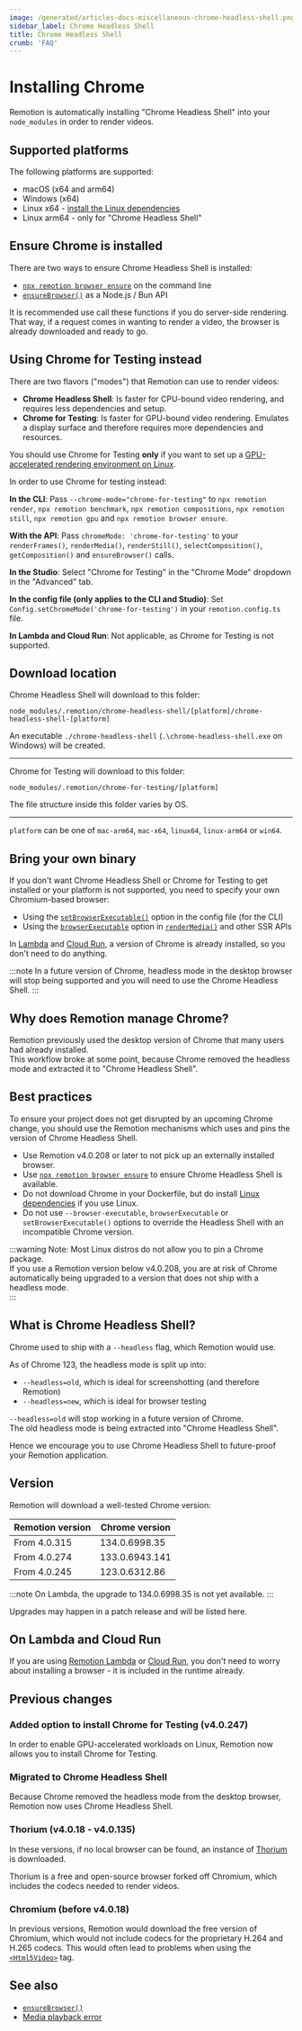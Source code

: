 ```yaml
---
image: /generated/articles-docs-miscellaneous-chrome-headless-shell.png
sidebar_label: Chrome Headless Shell
title: Chrome Headless Shell
crumb: 'FAQ'
---
```


# Installing Chrome <AvailableFrom v="4.0.247"/>

Remotion is automatically installing "Chrome Headless Shell" into your `node_modules` in order to render videos.

## Supported platforms

The following platforms are supported:

- macOS (x64 and arm64)
- Windows (x64)
- Linux x64 - [install the Linux dependencies](/docs/miscellaneous/linux-dependencies)
- Linux arm64 - only for "Chrome Headless Shell"

## Ensure Chrome is installed

There are two ways to ensure Chrome Headless Shell is installed:

- [`npx remotion browser ensure`](/docs/cli/browser/ensure) on the command line
- [`ensureBrowser()`](/docs/renderer/ensure-browser) as a Node.js / Bun API

It is recommended use call these functions if you do server-side rendering.  
That way, if a request comes in wanting to render a video, the browser is already downloaded and ready to go.

## Using Chrome for Testing instead

There are two flavors ("modes") that Remotion can use to render videos:

- **Chrome Headless Shell**: Is faster for CPU-bound video rendering, and requires less dependencies and setup.
- **Chrome for Testing**: Is faster for GPU-bound video rendering. Emulates a display surface and therefore requires more dependencies and resources.

You should use Chrome for Testing **only** if you want to set up a [GPU-accelerated rendering environment on Linux](/docs/miscellaneous/cloud-gpu).

In order to use Chrome for testing instead:

**In the CLI**: Pass `--chrome-mode="chrome-for-testing"` to `npx remotion render`, `npx remotion benchmark`, `npx remotion compositions`, `npx remotion still`, `npx remotion gpu` and `npx remotion browser ensure`.

**With the API**: Pass `chromeMode: 'chrome-for-testing'` to your `renderFrames()`, `renderMedia()`, `renderStill()`, `selectComposition()`, `getComposition()` and `ensureBrowser()` calls.

**In the Studio**: Select "Chrome for Testing" in the "Chrome Mode" dropdown in the "Advanced" tab.

**In the config file (only applies to the CLI and Studio)**: Set `Config.setChromeMode('chrome-for-testing')` in your `remotion.config.ts` file.

**In Lambda and Cloud Run**: Not applicable, as Chrome for Testing is not supported.

## Download location

Chrome Headless Shell will download to this folder:

```
node_modules/.remotion/chrome-headless-shell/[platform]/chrome-headless-shell-[platform]
```

An executable `./chrome-headless-shell` (`.\chrome-headless-shell.exe` on Windows) will be created.

<hr />

Chrome for Testing will download to this folder:

```
node_modules/.remotion/chrome-for-testing/[platform]
```

The file structure inside this folder varies by OS.

<hr />

`platform` can be one of `mac-arm64`, `mac-x64`, `linux64`, `linux-arm64` or `win64`.

## Bring your own binary

If you don't want Chrome Headless Shell or Chrome for Testing to get installed or your platform is not supported, you need to specify your own Chromium-based browser:

- Using the [`setBrowserExecutable()`](/docs/config#setbrowserexecutable) option in the config file (for the CLI)
- Using the [`browserExecutable`](/docs/renderer/render-media) option in [`renderMedia()`](/docs/renderer/render-media) and other SSR APIs

In [Lambda](/docs/lambda) and [Cloud Run](/docs/cloudrun), a version of Chrome is already installed, so you don't need to do anything.

:::note
In a future version of Chrome, headless mode in the desktop browser will stop being supported and you will need to use the Chrome Headless Shell.
:::

## Why does Remotion manage Chrome?

Remotion previously used the desktop version of Chrome that many users had already installed.  
This workflow broke at some point, because Chrome removed the headless mode and extracted it to "Chrome Headless Shell".

## Best practices

To ensure your project does not get disrupted by an upcoming Chrome change, you should use the Remotion mechanisms which uses and pins the version of Chrome Headless Shell.

- Use Remotion v4.0.208 or later to not pick up an externally installed browser.
- Use [`npx remotion browser ensure`](/docs/cli/browser/ensure) to ensure Chrome Headless Shell is available.
- Do not download Chrome in your Dockerfile, but do install [Linux dependencies](/docs/miscellaneous/linux-dependencies) if you use Linux.
- Do not use `--browser-executable`, `browserExecutable` or `setBrowserExecutable()` options to override the Headless Shell with an incompatible Chrome version.

:::warning
Note: Most Linux distros do not allow you to pin a Chrome package.  
If you use a Remotion version below v4.0.208, you are at risk of Chrome automatically being upgraded to a version that does not ship with a headless mode.  
:::

## What is Chrome Headless Shell?

Chrome used to ship with a `--headless` flag, which Remotion would use.

As of Chrome 123, the headless mode is split up into:

- `--headless=old`, which is ideal for screenshotting (and therefore Remotion)
- `--headless=new`, which is ideal for browser testing

`--headless=old` will stop working in a future version of Chrome.  
The old headless mode is being extracted into "Chrome Headless Shell".

Hence we encourage you to use Chrome Headless Shell to future-proof your Remotion application.

## Version

Remotion will download a well-tested Chrome version:

| Remotion version | Chrome version |
| ---------------- | -------------- |
| From 4.0.315     | 134.0.6998.35  |
| From 4.0.274     | 133.0.6943.141 |
| From 4.0.245     | 123.0.6312.86  |

:::note
On Lambda, the upgrade to 134.0.6998.35 is not yet available.
:::

Upgrades may happen in a patch release and will be listed here.

## On Lambda and Cloud Run

If you are using [Remotion Lambda](/docs/lambda) or [Cloud Run](/docs/cloudrun), you don't need to worry about installing a browser - it is included in the runtime already.

## Previous changes

### Added option to install Chrome for Testing (v4.0.247)

In order to enable GPU-accelerated workloads on Linux, Remotion now allows you to install Chrome for Testing.

### Migrated to Chrome Headless Shell

Because Chrome removed the headless mode from the desktop browser, Remotion now uses Chrome Headless Shell.

### Thorium (v4.0.18 - v4.0.135)

In these versions, if no local browser can be found, an instance of [Thorium](https://thorium.rocks/) is downloaded.

Thorium is a free and open-source browser forked off Chromium, which includes the codecs needed to render videos.

### Chromium (before v4.0.18)

In previous versions, Remotion would download the free version of Chromium, which would not include codecs for the proprietary H.264 and H.265 codecs.
This would often lead to problems when using the [`<Html5Video>`](/docs/html5-video) tag.

## See also

- [`ensureBrowser()`](/docs/renderer/ensure-browser)
- [Media playback error](/docs/media-playback-error)
